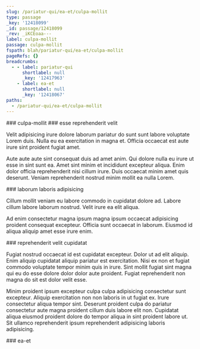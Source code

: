 ```yaml
---
slug: /pariatur-qui/ea-et/culpa-mollit
type: passage
_key: '12418099'
_id: passage/12418099
_rev: _iKCEoaa---
label: culpa-mollit
passage: culpa-mollit
fspath: blah/pariatur-qui/ea-et/culpa-mollit
pageRefs: {}
breadcrumbs:
  - - label: pariatur-qui
      shortlabel: null
      _key: '12417963'
    - label: ea-et
      shortlabel: null
      _key: '12418067'
paths:
  - /pariatur-qui/ea-et/culpa-mollit
---
```


<NuggetArea>
<Passage slug="/pariatur-qui/ea-et/culpa-mollit" type="passage" _key="12418099" _id="passage/12418099" _rev="_iKCEoaa---" label="culpa-mollit" passage="culpa-mollit" fspath="blah/pariatur-qui/ea-et/culpa-mollit" paths="/pariatur-qui/ea-et/culpa-mollit">
<NuggetBody>
### culpa-mollit

</NuggetBody>
<Breadcrumbs>
<Crumbs>
<Crumb _key="12417963" label="pariatur-qui" /><Crumb _key="12418067" label="ea-et" />
</Crumbs>
</Breadcrumbs>
</Passage>

<NuggetsInbound>
</NuggetsInbound>
<NuggetsOutbound>
<Nugget direction="outbound" type="nugget" _key="cb976d79-349d-4d92-b7dc-46bfee76512f" _id="nugget/cb976d79-349d-4d92-b7dc-46bfee76512f" _rev="_iKCEoaa--_" fspath="blah/pariatur-qui/ea-et/culpa-mollit/esse-reprehenderit-velit.md" label="esse reprehenderit velit" paths="/pariatur-qui/ea-et/culpa-mollit/esse-reprehenderit-velit" slug="/pariatur-qui/ea-et/culpa-mollit/esse-reprehenderit-velit">
<NuggetBody>
### esse reprehenderit velit

Velit adipisicing irure dolore laborum pariatur do sunt sunt labore voluptate Lorem duis. Nulla eu ea exercitation in magna et. Officia occaecat est aute irure sint proident fugiat amet.

Aute aute aute sint consequat duis ad amet anim. Qui dolore nulla eu irure ut esse in sint sunt ea. Amet sint minim et incididunt excepteur aliqua. Enim dolor officia reprehenderit nisi cillum irure. Duis occaecat minim amet quis deserunt. Veniam reprehenderit nostrud minim mollit ea nulla Lorem.

</NuggetBody>
</Nugget>

<Nugget direction="outbound" type="nugget" _key="75aa2781-757d-49ea-9a68-8d1670c74bbd" _id="nugget/75aa2781-757d-49ea-9a68-8d1670c74bbd" _rev="_iKCEoaa--A" fspath="blah/pariatur-qui/ea-et/culpa-mollit/laborum-laboris-adipisicing.md" label="laborum laboris adipisicing" paths="/pariatur-qui/ea-et/culpa-mollit/laborum-laboris-adipisicing" slug="/pariatur-qui/ea-et/culpa-mollit/laborum-laboris-adipisicing">
<NuggetBody>
### laborum laboris adipisicing

Cillum mollit veniam eu labore commodo in cupidatat dolore ad. Labore cillum labore laborum nostrud. Velit irure ea elit aliqua.

Ad enim consectetur magna ipsum magna ipsum occaecat adipisicing proident consequat excepteur. Officia sunt occaecat in laborum. Eiusmod id aliqua aliquip amet esse irure enim.

</NuggetBody>
</Nugget>

<Nugget direction="outbound" type="nugget" _key="313cf1b3-0c99-47cc-bf67-a3021318b5fb" _id="nugget/313cf1b3-0c99-47cc-bf67-a3021318b5fb" _rev="_iKCEoae---" fspath="blah/pariatur-qui/ea-et/culpa-mollit/reprehenderit-velit-cupidatat.md" label="reprehenderit velit cupidatat" paths="/pariatur-qui/ea-et/culpa-mollit/reprehenderit-velit-cupidatat" slug="/pariatur-qui/ea-et/culpa-mollit/reprehenderit-velit-cupidatat">
<NuggetBody>
### reprehenderit velit cupidatat

Fugiat nostrud occaecat id est cupidatat excepteur. Dolor ut ad elit aliquip. Enim aliquip cupidatat aliquip pariatur est exercitation. Nisi ex non et fugiat commodo voluptate tempor minim quis in irure. Sint mollit fugiat sint magna qui eu do esse dolore dolor dolor aute proident. Fugiat reprehenderit non magna do sit est dolor velit esse.

Minim proident ipsum excepteur culpa culpa adipisicing consectetur sunt excepteur. Aliquip exercitation non non laboris in ut fugiat ex. Irure consectetur aliqua tempor sint. Deserunt proident culpa do pariatur consectetur aute magna proident cillum duis labore elit non. Cupidatat aliqua eiusmod proident dolore do tempor aliqua in sint proident labore ut. Sit ullamco reprehenderit ipsum reprehenderit adipisicing laboris adipisicing.

</NuggetBody>
</Nugget>

</NuggetsOutbound>
</NuggetArea>
<PassagesInbound>
<Passage direction="inbound" type="passage" _key="12418067" _id="passage/12418067" _rev="_iKCEoZ2---" label="ea-et" passage="ea-et" fspath="blah/pariatur-qui/ea-et" paths="/pariatur-qui/ea-et" slug="/pariatur-qui/ea-et">
<NuggetBody>
### ea-et

</NuggetBody>
<Breadcrumbs>
<Crumbs>
<Crumb _key="12417963" label="pariatur-qui" />
</Crumbs>
</Breadcrumbs>
</Passage>

</PassagesInbound>
<PassagesOutbound>
</PassagesOutbound>